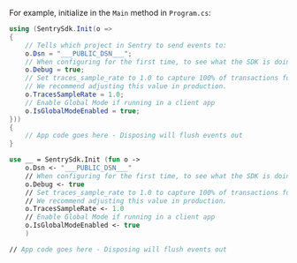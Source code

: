For example, initialize in the `Main` method in `Program.cs`:

```csharp {filename:Program.cs}
using (SentrySdk.Init(o =>
{
    // Tells which project in Sentry to send events to:
    o.Dsn = "___PUBLIC_DSN___";
    // When configuring for the first time, to see what the SDK is doing:
    o.Debug = true;
    // Set traces_sample_rate to 1.0 to capture 100% of transactions for performance monitoring.
    // We recommend adjusting this value in production.
    o.TracesSampleRate = 1.0;
    // Enable Global Mode if running in a client app
    o.IsGlobalModeEnabled = true;
}))
{
    // App code goes here - Disposing will flush events out
}
```

```fsharp {filename:Program.fs}
use __ = SentrySdk.Init (fun o ->
    o.Dsn <- "___PUBLIC_DSN___"
    // When configuring for the first time, to see what the SDK is doing:
    o.Debug <- true
    // Set traces_sample_rate to 1.0 to capture 100% of transactions for performance monitoring.
    // We recommend adjusting this value in production.
    o.TracesSampleRate <- 1.0
    // Enable Global Mode if running in a client app
    o.IsGlobalModeEnabled <- true
    )

// App code goes here - Disposing will flush events out
```
